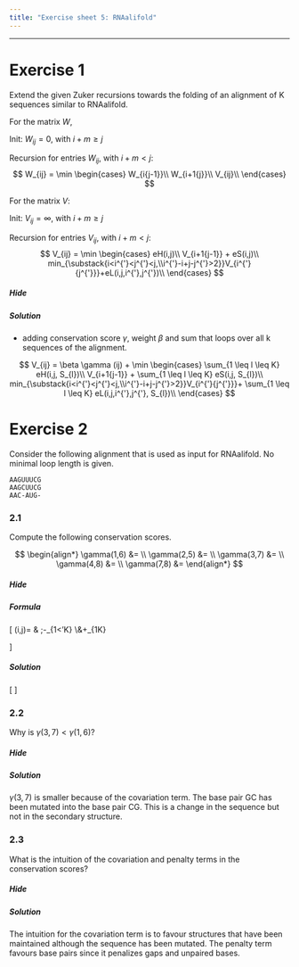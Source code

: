 ```yaml
---
title: "Exercise sheet 5: RNAalifold"
---
```



---------------------------------

# Exercise 1

<!--- --------------------------------- -->

::: {.question data-latex=""}

Extend the given Zuker recursions towards the folding of an alignment of K sequences similar to RNAalifold.

For the matrix $W$,

Init: $W_{ij} = 0$, with $i+m\geq j$

Recursion for entries $W_{ij}$, with $i+m < j$:
$$
  W_{ij} = \min
  \begin{cases}
    W_{i{j-1}}\\
    W_{i+1{j}}\\
    V_{ij}\\
  \end{cases}
$$

For the matrix $V$:

Init: $V_{ij} = \infty$, with $i+m\geq j$

Recursion for entries $V_{ij}$, with $i+m < j$:
$$
  V_{ij} = \min
  \begin{cases}
    eH(i,j)\\
    V_{i+1{j-1}} + eS(i,j)\\
    min_{\substack{i<i^{'}<j^{'}<j,\\i^{'}-i+j-j^{'}>2}}V_{i^{'}{j^{'}}}+eL(i,j,i^{'},j^{'})\\
  \end{cases}
$$

:::

#### {.tabset}

##### Hide

##### Solution

::: {.answer data-latex=""}

- adding conservation score $\gamma$, weight $\beta$ and sum that loops over all k sequences of the alignment.

$$
   V_{ij} = \beta \gamma (ij) + \min
   \begin{cases}
     \sum_{1 \leq l \leq K} eH(i,j, S_{l})\\
     V_{i+1{j-1}} + \sum_{1 \leq l \leq K} eS(i,j, S_{l})\\
     min_{\substack{i<i^{'}<j^{'}<j,\\i^{'}-i+j-j^{'}>2}}V_{i^{'}{j^{'}}}+ \sum_{1 \leq l \leq K} eL(i,j,i^{'},j^{'}, S_{l})\\
   \end{cases}
$$

:::

#### {-}

<!--- --------------------------------- -->

# Exercise 2

<!--- --------------------------------- -->

Consider the following alignment that is used as input for RNAalifold. No minimal loop length is given.

```
AAGUUUCG
AAGCUUCG
AAC-AUG-
```

<!--- --------------------------------- -->

### 2.1

::: {.question data-latex=""}

Compute the following conservation scores.

$$
\begin{align*}
  \gamma(1,6) &= \\
  \gamma(2,5) &= \\
  \gamma(3,7) &= \\
  \gamma(4,8) &= \\
  \gamma(7,8) &=
\end{align*}
$$

:::

#### {.tabset}

##### Hide

##### Formula

::: {.answer data-latex=""}

\[
\gamma(i,j)= & \;-\hspace{-6pt}\sum_{1\leq\ell<\ell'\leq K}
    \begin{cases}
      h(a_{\ell i},a_{\ell' i}) + h(a_{\ell j},a_{\ell' j}) & \text{$a_{\ell i} - a_{\ell j}$, $a_{\ell' i} - a_{\ell' j}$ compl.}\\
      0 & \text{otherwise},
    \end{cases}
    \\&+\delta\sum_{1\leq\ell\leq K}
    \begin{cases}
      0 & \text{$a_{\ell i} - a_{\ell j}$ complementary}\\
      0.25 & \text{$a_{\ell i}, a_{\ell j}$ are both gaps}\\ \\
      1 & \text{otherwise},
    \end{cases}
\]
:::

##### Solution

::: {.answer data-latex=""}

\[
\begin{align*}
  \gamma(1,6)&= -[0+0+0] + \delta(0+0+0) = 0\\
  \gamma(2,5)&= -[0+0+0] + \delta(0+0+1) = \delta\\
  \gamma(3,7)&= -[0+2+2] + \delta(0+0+0) = -4\\
  \gamma(4,8)&= -[1+0+0] + \delta(0+0+0.25) = -1+0.25\delta\\
  \gamma(7,8)&= -[0+0+0] + \delta(0+0+1) = \delta
\end{align*}
\]

:::

#### {-}

<!--- --------------------------------- -->

### 2.2

::: {.question data-latex=""}

Why is $\gamma(3,7) < \gamma(1,6)$?

:::

#### {.tabset}

##### Hide

##### Solution

::: {.answer data-latex=""}

$\gamma(3,7)$ is smaller because of the covariation term. The base pair GC has been mutated into the base pair CG. This is a change in the sequence but not in the secondary structure.

:::

#### {-}

<!--- --------------------------------- -->

### 2.3

::: {.question data-latex=""}

What is the intuition of the covariation and penalty terms in the conservation scores?

:::

#### {.tabset}

##### Hide

##### Solution

::: {.answer data-latex=""}

The intuition for the covariation term is to favour structures that have been maintained although the sequence has been mutated. The penalty term favours base pairs since it penalizes gaps and unpaired bases.

:::

#### {-}

<!--- --------------------------------- -->
